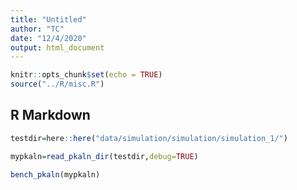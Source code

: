 ```yaml
---
title: "Untitled"
author: "TC"
date: "12/4/2020"
output: html_document
---
```


```r
knitr::opts_chunk$set(echo = TRUE)
source("../R/misc.R")
```

## R Markdown


```r
testdir=here::here("data/simulation/simulation/simulation_1/")


```


```r
mypkaln=read_pkaln_dir(testdir,debug=TRUE)

bench_pkaln(mypkaln)
```




